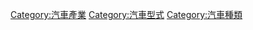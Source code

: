 {{CatAZ}}
{{Commons cat|Concept vehicles}}

[[Category:汽車產業|Category:汽車產業]]
[[Category:汽車型式|Category:汽車型式]]
[[Category:汽車種類|Category:汽車種類]]